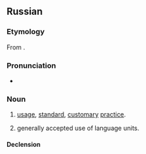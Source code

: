 ==Russian==

===Etymology===
From {{der|ru|fr|usus}}.

===Pronunciation===
* {{ru-IPA|у́зус}}

===Noun===
{{ru-noun+|у́зус}}

# {{lb|ru|legal}} [[usage]], [[standard]], [[customary]] [[practice]].
# {{lb|ru|linguistics}} generally accepted use of language units.

====Declension====
{{ru-noun-table|у́зус}}